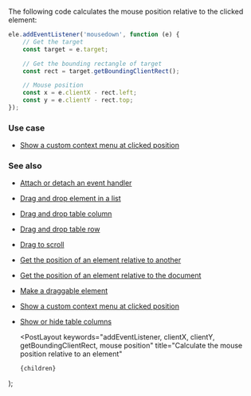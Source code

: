 
The following code calculates the mouse position relative to the clicked element:

```js
ele.addEventListener('mousedown', function (e) {
    // Get the target
    const target = e.target;

    // Get the bounding rectangle of target
    const rect = target.getBoundingClientRect();

    // Mouse position
    const x = e.clientX - rect.left;
    const y = e.clientY - rect.top;
});
```

### Use case

-   [Show a custom context menu at clicked position](/show-a-custom-context-menu-at-clicked-position)

### See also

-   [Attach or detach an event handler](/attach-or-detach-an-event-handler)
-   [Drag and drop element in a list](/drag-and-drop-element-in-a-list)
-   [Drag and drop table column](/drag-and-drop-table-column)
-   [Drag and drop table row](/drag-and-drop-table-row)
-   [Drag to scroll](/drag-to-scroll)
-   [Get the position of an element relative to another](/get-the-position-of-an-element-relative-to-another)
-   [Get the position of an element relative to the document](/get-the-position-of-an-element-relative-to-the-document)
-   [Make a draggable element](/make-a-draggable-element)
-   [Show a custom context menu at clicked position](/show-a-custom-context-menu-at-clicked-position)
-   [Show or hide table columns](/show-or-hide-table-columns)

    <PostLayout
        keywords="addEventListener, clientX, clientY, getBoundingClientRect, mouse position"
        title="Calculate the mouse position relative to an element"
    >
        {children}
    </PostLayout>
);
